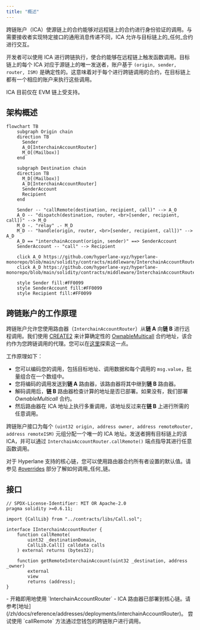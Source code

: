 ```yaml
---
title: "概述"
---
```


跨链账户（ICA）使源链上的合约能够对远程链上的合约进行身份验证的调用。与需要接收者实现特定接口的通用消息传递不同，ICA 允许与目标链上的_任何_合约进行交互。

开发者可以使用 ICA 进行跨链执行，使合约能够在远程链上触发函数调用。目标链上的每个 ICA 对应于源链上的唯一发送者，账户基于 `(origin, sender, router, ISM)` 是确定性的。这意味着对于每个进行跨链调用的合约，在目标链上都有一个相应的账户来执行这些调用。

ICA 目前仅在 EVM 链上受支持。

## 架构概述

```mermaid
flowchart TB
    subgraph Origin chain
    direction TB
      Sender
      A_O[InterchainAccountRouter]
      M_O[(Mailbox)]
    end

    subgraph Destination chain
    direction TB
      M_D[(Mailbox)]
      A_D[InterchainAccountRouter]
      SenderAccount
      Recipient
    end

    Sender -- "callRemote(destination, recipient, call)" --> A_O
    A_O -- "dispatch(destination, router, <br>[sender, recipient, call])" --> M_O
    M_O -. "relay" .- M_D
    M_D -- "handle(origin, router, <br>[sender, recipient, call])" --> A_D
    A_D == "interchainAccount(origin, sender)" ==> SenderAccount
    SenderAccount -- "call" --> Recipient

    click A_O https://github.com/hyperlane-xyz/hyperlane-monorepo/blob/main/solidity/contracts/middleware/InterchainAccountRouter.sol
    click A_D https://github.com/hyperlane-xyz/hyperlane-monorepo/blob/main/solidity/contracts/middleware/InterchainAccountRouter.sol

    style Sender fill:#FF0099
    style SenderAccount fill:#FF0099
    style Recipient fill:#FF0099
```

## 跨链账户的工作原理

跨链账户允许您使用路由器（`InterchainAccountRouter`）从**链 A** 向**链 B** 进行远程调用。我们使用 [CREATE2](https://docs.openzeppelin.com/cli/2.8/deploying-with-create2) 来计算确定性的 [OwnableMulticall](https://github.com/hyperlane-xyz/hyperlane-monorepo/blob/main/solidity/contracts/middleware/libs/OwnableMulticall.sol) 合约地址，该合约作为您跨链调用的代理。您可以在[这里](./example-usage)探索这一点。

工作原理如下：

- 您可以编码您的调用，包括目标地址、调用数据和每个调用的 `msg.value`，批量组合在一个数组中。
- 您将编码的调用发送到**链 A** 路由器，该路由器将其中继到**链 B** 路由器。
- 解码调用后，**链 B** 路由器检查计算的地址是否已部署。如果没有，我们部署 _OwnableMulticall_ 合约。
- 然后路由器在 ICA 地址上执行多重调用，该地址反过来在**链 B** 上进行所需的任意调用。

跨链账户接口为每个 `(uint32 origin, address owner, address remoteRouter, address remoteISM)` 元组分配一个唯一的 ICA 地址。发送者拥有目标链上的该 ICA，并可以通过 `InterchainAccountRouter.callRemote()` 端点指导其进行任意函数调用。

对于 Hyperlane 支持的核心链，您可以使用路由器合约所有者设置的默认值。请参见 [#overrides](./overrides) 部分了解如何调用_任何_链。

## 接口

```solidity
// SPDX-License-Identifier: MIT OR Apache-2.0
pragma solidity >=0.6.11;

import {CallLib} from "../contracts/libs/Call.sol";

interface IInterchainAccountRouter {
    function callRemote(
        uint32 _destinationDomain,
        CallLib.Call[] calldata calls
    ) external returns (bytes32);

    function getRemoteInterchainAccount(uint32 _destination, address _owner)
        external
        view
        returns (address);
}
```

<Tip>
  - 开箱即用地使用 `InterchainAccountRouter` - ICA 路由器已部署到核心链。请参考[地址](/zh/docs/reference/addresses/deployments/interchainAccountRouter)。
  尝试使用 `callRemote` 方法通过您钱包的跨链账户进行调用。
</Tip>